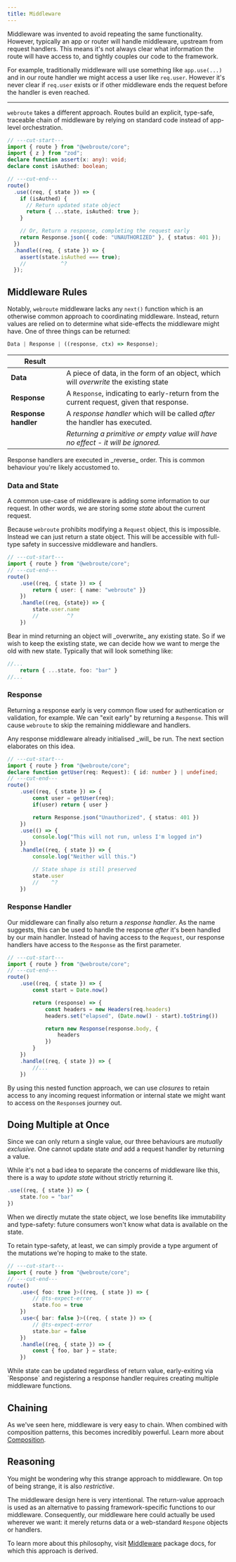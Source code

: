 ```yaml
---
title: Middleware
---
```



Middleware was invented to avoid repeating the same functionality. However, typically an app or router will handle middleware, upstream from request handlers. This means it's not always clear what information the route will have access to, and tightly couples our code to the framework.

For example, traditionally middleware will use something like `app.use(...)` and in our route handler we might access a user like `req.user`. However it's never clear if `req.user` exists or if other middleware ends the request before the handler is even reached.

---

`webroute` takes a different approach. Routes build an explicit, type-safe, traceable chain of middleware by relying on standard code instead of app-level orchestration.

```ts twoslash
// ---cut-start---
import { route } from "@webroute/core";
import { z } from "zod";
declare function assert(x: any): void;
declare const isAuthed: boolean;

// ---cut-end---
route()
  .use((req, { state }) => {
    if (isAuthed) {
      // Return updated state object
      return { ...state, isAuthed: true };
    }

    // Or, Return a response, completing the request early
    return Response.json({ code: "UNAUTHORIZED" }, { status: 401 });
  })
  .handle((req, { state }) => {
    assert(state.isAuthed === true);
    //           ^?
  });
```

## Middleware Rules

Notably, `webroute` middleware lacks any `next()` function which is an otherwise common approach to coordinating middleware. Instead, return values are relied on to determine what side-effects the middleware might have. One of three things can be returned:

```ts
Data | Response | ((response, ctx) => Response);
```

| Result               |                                                                                         |
| -------------------- | --------------------------------------------------------------------------------------- |
| **Data**             | A piece of data, in the form of an object, which will _overwrite_ the existing state    |
| **Response**         | A `Response`, indicating to early-return from the current request, given that response. |
| **Response handler** | A _response handler_ which will be called _after_ the handler has executed.             |
|                      | _Returning a primitive or empty value will have no effect - it will be ignored._        |

<Callout>
  Response handlers are executed in _reverse_ order. This is common behaviour
  you're likely accustomed to.
</Callout>

### Data and State

A common use-case of middleware is adding some information to our request. In other words, we are storing some _state_ about the current request.

Because `webroute` prohibits modifying a `Request` object, this is impossible. Instead we can just return a state object. This will be accessible with full-type safety in successive middleware and handlers.

```ts twoslash
// ---cut-start---
import { route } from "@webroute/core";
// ---cut-end---
route()
	.use((req, { state }) => {
		return { user: { name: "webroute" }}
	})
	.handle((req, {state}) => {
		state.user.name
		//         ^?
	})
```

<Accordions>
<Accordion title="Appending to state, instead of overwriting">
Bear in mind returning an object will _overwrite_ any existing state. So if we wish to keep the existing state, we can decide how we want to merge the old with new state. Typically that will look something like:

```ts
//...
	return { ...state, foo: "bar" }
//...
```
</Accordion>
</Accordions>

### Response

Returning a response early is very common flow used for authentication or validation, for example. We can "exit early" by returning a `Response`. This will cause `webroute` to skip the remaining middleware and handlers. 

<Callout>
Any response middleware already initialised _will_ be run. The next section elaborates on this idea.
</Callout>

```ts twoslash
// ---cut-start---
import { route } from "@webroute/core";
declare function getUser(req: Request): { id: number } | undefined;
// ---cut-end---
route()
	.use((req, { state }) => {
		const user = getUser(req);
		if(user) return { user }

		return Response.json("Unauthorized", { status: 401 })
	})
	.use(() => {
		console.log("This will not run, unless I'm logged in")
	})
	.handle((req, { state }) => {
		console.log("Neither will this.")

		// State shape is still preserved
		state.user
		//    ^?
	})
```

### Response Handler

Our middleware can finally also return a _response handler_. As the name suggests, this can be used to handle the response _after_ it's been handled by our main handler. Instead of having access to the `Request`, our response handlers have access to the `Response` as the first parameter.


```ts twoslash
// ---cut-start---
import { route } from "@webroute/core";
// ---cut-end---
route()
	.use((req, { state }) => {
		const start = Date.now()

		return (response) => {
			const headers = new Headers(req.headers)
			headers.set("elapsed", (Date.now() - start).toString())

			return new Response(response.body, {
				headers
			})
		}
	})
	.handle((req, { state }) => {
		//...
	})
```

By using this nested function approach, we can use _closures_ to retain access to any incoming request information or internal state we might want to access on the `Response`s journey out.


## Doing Multiple at Once

Since we can only return a single value, our three behaviours are _mutually exclusive_. One cannot update state _and_ add a request handler by returning a value. 

While it's not a bad idea to separate the concerns of middleware like this, there is a way to _update state_ without strictly returning it.

```ts
.use((req, { state }) => {
	state.foo = "bar"
})
```

<Accordions>
<Accordion title="Type Safety with Mutations">

When we directly mutate the state object, we lose benefits like immutability and type-safety: future consumers won't know what data is available on the state.

To retain type-safety, at least, we can simply provide a type argument of the mutations we're hoping to make to the state.

```ts twoslash
// ---cut-start---
import { route } from "@webroute/core";
// ---cut-end---
route()
	.use<{ foo: true }>((req, { state }) => {
		// @ts-expect-error
		state.foo = true
	})
	.use<{ bar: false }>((req, { state }) => {
		// @ts-expect-error
		state.bar = false
	})
	.handle((req, { state }) => {
		const { foo, bar } = state;
	})
```

<Callout>
While state can be updated regardless of return value, early-exiting via `Response` and registering a response handler requires creating multiple middleware functions.
</Callout>

</Accordion>
</Accordions>

## Chaining

As we've seen here, middleware is very easy to chain. When combined with composition patterns, this becomes incredibly powerful. Learn more about [Composition](./composition).

## Reasoning

You might be wondering why this strange approach to middleware. On top of being strange, it is also _restrictive_.

The middleware design here is very intentional. The return-value approach is used as an alternative to passing framework-specific functions to our middleware. Consequently, our middleware here could actually be used wherever we want: it merely returns data or a web-standard `Respone` objects or handlers.

To learn more about this philosophy, visit [Middleware](./middleware/overview) package docs, for which this approach is derived.


